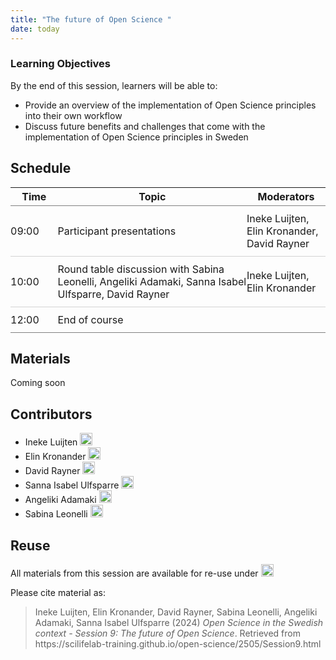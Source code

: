 ```yaml
---
title: "The future of Open Science "
date: today
---
```


::: {.callout-tip}
### Learning Objectives

By the end of this session, learners will be able to:

- Provide an overview of the implementation of Open Science principles into their own workflow
- Discuss future benefits and challenges that come with the implementation of Open Science principles in Sweden

:::


## Schedule  
<style>
  tr:hover {
    background-color: #F6F8F9;
  }
</style>

<table style="border-collapse: collapse; width: 100%;">
  <tr style="border-bottom: 0.5px solid #808080;">
    <th style="width: 15%;">Time</th>
    <th style="width: 60%;">Topic</th>
    <th style="width: 25%;">Moderators</th>
    </tr>
  </thead>
  <tbody>
    <tr style="border-bottom: 0.4px solid #D3D3D3;">
      <td style="padding: 10px 0;">09:00</td>  
      <td style="padding: 10px 0;">Participant presentations</td>
      <td style="padding: 10px 0;">Ineke Luijten, Elin Kronander, David Rayner </td>
    </tr>
    <tr style="border-bottom: 0.4px solid #D3D3D3;">
      <td style="padding: 10px 0;">10:00</td>
      <td style="padding: 10px 0;">Round table discussion with Sabina Leonelli, Angeliki Adamaki, Sanna Isabel Ulfsparre, David Rayner </td>
      <td style="padding: 10px 0;">Ineke Luijten, Elin Kronander</td>
    </tr>
    <tr style="border-bottom: 0.5px solid #808080;">
      <td style="padding: 10px 0;">12:00</td>
      <td style="padding: 10px 0;">End of course</td>
      <td style="padding: 10px 0;"></td>
    </tr>
  </tbody>
</table>
    


## Materials

Coming soon
  

<!-- 
**Lecture videos**

<iframe src="https://drive.google.com/file/d/10efsWi_hmApwZ9j79fmFt4JRxEogQ4y3/preview" width="640" height="480" allow="autoplay"></iframe>

[The full transcript can be downloaded here](https://drive.google.com/file/d/1gBhJ3rPYa0pFCa67XO4rGs7DfmDzTF1T/view).


**Lecture slides**  

<iframe style="border: none;" title="Iframe Example" src="https://docs.google.com/presentation/d/e/2PACX-1vSBZ-tu_mbITrPtmyg06sAx47DQFWJPlYcGpjJW0s4_WiChEXKCSrOmI_PMCGH_OwVsDZ1JN7lM2ntp/embed?start=false&loop=false&delayms=3000" width="500" height="300" data-mce-fragment="1"></iframe>


<a class="inline_disabled" href="https://docs.google.com/presentation/d/1yjazFiQZFZclHkeI_8rW-JON35IiXqyk/export/pdf" target="_blank" rel="noopener">Introduction: Download PDF</a>


**Practical assignments**  

Coming soon  
  
<br>
-->

## Contributors

- Ineke Luijten <a href="https://orcid.org/0000-0001-5768-275X" rel="orcid"><img src="img/ORCID_Logomark.png" alt="" width="20" height="20"/></a>
- Elin Kronander <a href="https://orcid.org/0000-0003-0280-6318" rel="orcid"><img src="img/ORCID_Logomark.png" alt="" width="20" height="20"/></a>
- David Rayner <a href="https://orcid.org/0000-0003-0545-3634" rel="orcid"><img src="img/ORCID_Logomark.png" alt="" width="20" height="20"/></a>
- Sanna Isabel Ulfsparre <a href="https://orcid.org/0000-0002-4474-8366" rel="orcid"><img src="img/ORCID_Logomark.png" alt="" width="20" height="20"/></a>
- Angeliki Adamaki <a href="https://orcid.org/0000-0001-7070-8352" rel="orcid"><img src="img/ORCID_Logomark.png" alt="" width="20" height="20"/></a>
- Sabina Leonelli <a href="https://orcid.org/0000-0002-7815-6609" rel="orcid"><img src="img/ORCID_Logomark.png" alt="" width="20" height="20"/></a>



## Reuse  

All materials from this session are available for re-use under <a href="https://creativecommons.org/licenses/by/4.0/" rel="orcid"><img src="img/CCBY4.0.png" alt="" height="20"/></a>


Please cite material as:   
   
> Ineke Luijten, Elin Kronander, David Rayner, Sabina Leonelli, Angeliki Adamaki, Sanna Isabel Ulfsparre (2024) *Open Science in the Swedish context - Session 9: The future of Open Science*. Retrieved from https://scilifelab-training.github.io/open-science/2505/Session9.html   



